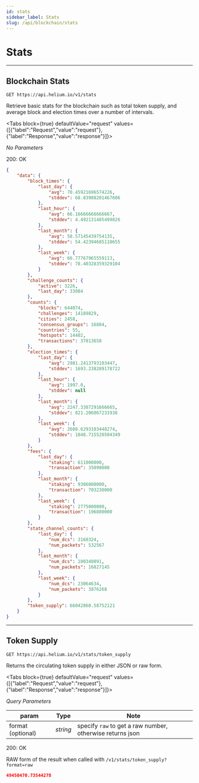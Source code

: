 ```yaml
---
id: stats
sidebar_label: Stats
slug: /api/blockchain/stats
---
```



# Stats

---

## Blockchain Stats

```
GET https://api.helium.io/v1/stats
```

Retrieve basic stats for the blockchain such as total token supply, and average
block and election times over a number of intervals.

<Tabs
  block={true}
  defaultValue="request"
  values={[{"label":"Request","value":"request"},{"label":"Response","value":"response"}]}>
<TabItem value="request">

_No Parameters_

</TabItem>
<TabItem value="response">

200: OK

```json
{
    "data": {
        "block_times": {
            "last_day": {
                "avg": 70.45921696574226,
                "stddev": 68.83988201467606
            },
            "last_hour": {
                "avg": 66.16666666666667,
                "stddev": 4.492131485499826
            },
            "last_month": {
                "avg": 58.57145439754135,
                "stddev": 54.42394685110655
            },
            "last_week": {
                "avg": 66.77767965559113,
                "stddev": 78.40328359329104
            }
        },
        "challenge_counts": {
            "active": 3226,
            "last_day": 33084
        },
        "counts": {
            "blocks": 644074,
            "challenges": 14189829,
            "cities": 2458,
            "consensus_groups": 16884,
            "countries": 55,
            "hotspots": 14402,
            "transactions": 37813658
        },
        "election_times": {
            "last_day": {
                "avg": 2981.2413793103447,
                "stddev": 1693.238289178722
            },
            "last_hour": {
                "avg": 1997.0,
                "stddev": null
            },
            "last_month": {
                "avg": 2247.3307291666665,
                "stddev": 821.206067231938
            },
            "last_week": {
                "avg": 2608.6293103448274,
                "stddev": 1048.715520504349
            }
        },
        "fees": {
            "last_day": {
                "staking": 611000000,
                "transaction": 35090000
            },
            "last_month": {
                "staking": 9306000000,
                "transaction": 703230000
            },
            "last_week": {
                "staking": 2775000000,
                "transaction": 196880000
            }
        },
        "state_channel_counts": {
            "last_day": {
                "num_dcs": 3160324,
                "num_packets": 532567
            },
            "last_month": {
                "num_dcs": 100340091,
                "num_packets": 16827145
            },
            "last_week": {
                "num_dcs": 23064634,
                "num_packets": 3876268
            }
        },
        "token_supply": 66042860.58752121
    }
}
```

</TabItem>
</Tabs>

---

## Token Supply

```
GET https://api.helium.io/v1/stats/token_supply
```

Returns the circulating token supply in either JSON or raw form.

<Tabs
  block={true}
  defaultValue="request"
  values={[{"label":"Request","value":"request"},{"label":"Response","value":"response"}]}>
<TabItem value="request">

_Query Parameters_

| param             | Type     | Note                                                      |
| ----------------- | -------- | --------------------------------------------------------- |
| format (optional) | _string_ | specify `raw` to get a raw number, otherwise returns json |

</TabItem>
<TabItem value="response">

200: OK

RAW form of the result when called with `/v1/stats/token_supply?format=raw`

```json
49450470.73544278
```

</TabItem>
</Tabs>
